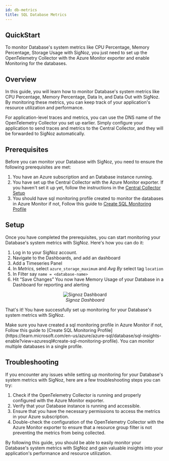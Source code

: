 ```yaml
---
id: db-metrics
title: SQL Database Metrics
---
```


## QuickStart

To monitor Database's system metrics like CPU Percentage, Memory Percentage, Storage Usage with SigNoz, you just need to set up the OpenTelemetry Collector with the Azure Monitor exporter and enable Monitoring for the databases.

## Overview

In this guide, you will learn how to monitor Database's system metrics like CPU Percentage, Memory Percentage, Data In, and Data Out with SigNoz. By monitoring these metrics, you can keep track of your application's resource utilization and performance.

For application-level traces and metrics, you can use the DNS name of the OpenTelemetry Collector you set up earlier. Simply configure your application to send traces and metrics to the Central Collector, and they will be forwarded to SigNoz automatically.

## Prerequisites

Before you can monitor your Database with SigNoz, you need to ensure the following prerequisites are met:

1. You have an Azure subscription and an Database instance running.
2. You have set up the Central Collector with the Azure Monitor exporter. If you haven't set it up yet, follow the instructions in the [Central Collector Setup](../bootstrapping/collector-setup)
3. You should have sql monitoring profile created to monitor the databases in Azure Monitor if not, Follow this guide to [Create SQL Monitoring Profile](https://learn.microsoft.com/en-us/azure/azure-sql/database/sql-insights-enable?view=azuresql#create-sql-monitoring-profile)

## Setup

Once you have completed the prerequisites, you can start monitoring your Database's system metrics with SigNoz. Here's how you can do it:

1. Log in to your SigNoz account.
2. Navigate to the Dashboards, and add an dashboard
3. Add a Timeseries Panel
4. In *Metrics*, select `azure_storage_maximum`  and *Avg By* select tag `location`
5. In Filter say `name = <database-name>`
6. Hit “Save Changes” You now have Memory Usage of your Database in a Dashboard for reporting and alerting 

<figure data-zoomable align="center">
    <img
        src="/img/docs/azure-monitoring/db-metrics-signoz.webp"
        alt="Signoz Dashboard"
    />
    <figcaption>
        <i>
        Signoz Dashboard
        </i>
    </figcaption>
</figure>

That's it! You have successfully set up monitoring for your Database's system metrics with SigNoz.

<Admonition>
Make sure you have created a sql monitoring profile in Azure Monitor if not, Follow this guide to [Create SQL Monitoring Profile](https://learn.microsoft.com/en-us/azure/azure-sql/database/sql-insights-enable?view=azuresql#create-sql-monitoring-profile).
You can monitor multiple databases in a single profile.
</Admonition>


## Troubleshooting

If you encounter any issues while setting up monitoring for your Database's system metrics with SigNoz, here are a few troubleshooting steps you can try:

1. Check if the OpenTelemetry Collector is running and properly configured with the Azure Monitor exporter.
2. Verify that your Database instance is running and accessible.
3. Ensure that you have the necessary permissions to access the metrics in your Azure subscription.
4. Double-check the configuration of the OpenTelemetry Collector with the Azure Monitor exporter to ensure that a resource group filter is not preventing the metrics from being collected.

By following this guide, you should be able to easily monitor your Database's system metrics with SigNoz and gain valuable insights into your application's performance and resource utilization.